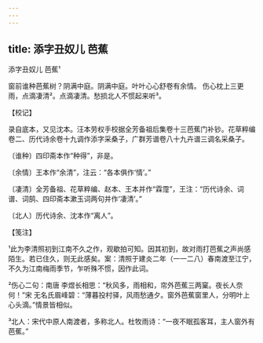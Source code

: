 ```yaml
---
---
---
```

title: 添字丑奴儿 芭蕉
---



添字丑奴儿 芭蕉¹





窗前谁种芭蕉树？阴满中庭。阴满中庭。叶叶心心舒卷有余情。 伤心枕上三更雨，点滴凄清²。点滴凄清。愁损北人不惯起来听³。

【校记】

录自底本，又见沈本。汪本劳权手校据全芳备祖后集卷十三芭蕉门补钞。花草粹编卷二、历代诗余卷十九调作添字采桑子，广群芳谱卷八十九卉谱三调名采桑子。

〔谁种〕四印斋本作“种得”，非是。

〔余情〕王本作“余清”，注云：“各本俱作‘情’。”

〔凄清〕全芳备祖、花草粹编、赵本、王本并作“霖霪”，王注：“历代诗余、词谱、词鹄、四印斋本漱玉词两句并作‘凄清’。”

〔北人〕历代诗余、沈本作“离人”。

【笺注】

¹此为李清照初到江南不久之作，观歇拍可知。因其初到，故对雨打芭蕉之声尚感陌生。若已住久，则无此感矣。案：清照于建炎二年（一一二八）春南渡至江宁，不久为江南梅雨季节，乍听殊不惯，因作此词。

²伤心二句：南唐 李煜长相思：“秋风多，雨相和，帘外芭蕉三两窠。夜长人奈何！”宋 无名氏眉峰碧：“薄暮投村驿，风雨愁通夕。窗外芭蕉窗里人，分明叶上心头滴。”情景皆相似。

³北人：宋代中原人南渡者，多称北人。杜牧雨诗：“一夜不眠孤客耳，主人窗外有芭蕉。”